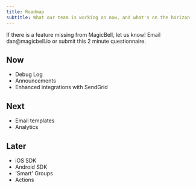 ```yaml
---
title: Roadmap
subtitle: What our team is working on now, and what's on the horizon
---
```


<Note>
  If there is a feature missing from MagicBell, let us know! Email dan@magicbell.io or submit this 2 minute questionnaire. 
</Note>

## Now

- Debug Log
- Announcements
- Enhanced integrations with SendGrid

## Next

- Email templates
- Analytics

## Later

- iOS SDK
- Android SDK
- 'Smart' Groups
- Actions
